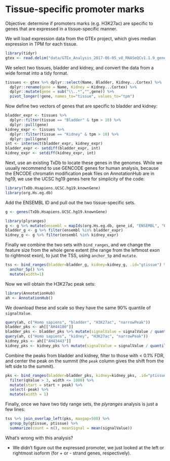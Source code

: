 # Tissue-specific promoter marks

Objective: determine if promoters marks (e.g. H3K27ac) are specific to
genes that are expressed in a tissue-specific manner.

We will load expression data from the GTEx project, which gives
median expression in TPM for each tissue.

```r
library(tidyr)
gtex <- read.delim("data/GTEx_Analysis_2017-06-05_v8_RNASeQCv1.1.9_gene_median_tpm.gct.gz", skip=2)
```

We select two tissues, bladder and kidney, and convert the data from a
wide format into a tidy format.

```r
tissues <- gtex %>% dplyr::select(Name, Bladder, Kidney...Cortex) %>%
  dplyr::rename(gene = Name, Kidney = Kidney...Cortex) %>%
  dplyr::mutate(gene = sub("\\..*","",gene)) %>%
  pivot_longer(!gene, names_to="tissue", values_to="tpm")
```

Now define two vectors of genes that are specific to bladder and kidney:

```r
bladder_expr <- tissues %>%
  dplyr::filter(tissue == "Bladder" & tpm > 10) %>%
  dplyr::pull(gene)
kidney_expr <- tissues %>%
  dplyr::filter(tissue == "Kidney" & tpm > 10) %>%
  dplyr::pull(gene)
int <- intersect(bladder_expr, kidney_expr)
bladder_expr <- setdiff(bladder_expr, int)
kidney_expr <- setdiff(kidney_expr, int)
```

Next, use an existing TxDb to locate these genes in the genomes. While
we usually recommend to use GENCODE genes for human analysis, because
the ENCODE chromatin modification peak files on AnnotationHub are in
hg19, we use the UCSC hg19 genes here for simplicity of the code:

```r
library(TxDb.Hsapiens.UCSC.hg19.knownGene)
library(org.Hs.eg.db)
```

Add the ENSEMBL ID and pull out the two tissue-specific sets. 

```r
g <- genes(TxDb.Hsapiens.UCSC.hg19.knownGene)
```

```r
library(plyranges)
g <- g %>% mutate(ensembl = mapIds(org.Hs.eg.db, gene_id, "ENSEMBL", "ENTREZID"))
bladder_g <- g %>% filter(ensembl %in% bladder_expr)
kidney_g <- g %>% filter(ensembl %in% kidney_expr)
```

Finally we combine the two sets with `bind_ranges`, and we change
the feature size from the whole gene extent (the range from the
leftmost exon to rightmost exon), to just the TSS, using `anchor_5p`
and `mutate`.

```r
tss <- bind_ranges(bladder=bladder_g, kidney=kidney_g, .id="gtissue") %>%
  anchor_5p() %>%
  mutate(width=1)
```

Now we will obtain the H3K27ac peak sets:

```r
library(AnnotationHub)
ah <- AnnotationHub()
```

We download these and scale so they have the same 90% quantile of `signalValue`.

```r
query(ah, c("Homo sapiens", "bladder", "H3K27ac", "narrowPeak"))
bladder_pks <- ah[["AH44180"]]
bladder_pks <- bladder_pks %>% mutate(signalValue = signalValue / quantile(signalValue, .9)[[1]])
query(ah, c("Homo sapiens", "kidney", "H3K27ac", "narrowPeak"))
kidney_pks <- ah[["AH43443"]]
kidney_pks <- kidney_pks %>% mutate(signalValue = signalValue / quantile(signalValue, .9)[[1]])
```

Combine the peaks from bladder and kidney, filter to those with < 0.1%
FDR, and center the peak on the summit (the `peak` column gives the
shift from the left side to the summit).

```r
pks <- bind_ranges(bladder=bladder_pks, kidney=kidney_pks, .id="ptissue") %>%
  filter(qValue > 3, width <= 1000) %>%
  mutate(start = start + peak) %>%
  select(-peak) %>%
  mutate(width = 1)
```

Finally, once we have two tidy range sets, the *plyranges* analysis is
just a few lines:

```r
tss %>% join_overlap_left(pks, maxgap=500) %>%
  group_by(gtissue, ptissue) %>%
  summarize(count = n(), meanSignal = mean(signalValue))
```

What's wrong with this analysis?

* We didn't figure out the expressed promoter, we just looked at the
  left or rightmost isoform (for + or - strand genes, respectively). 
